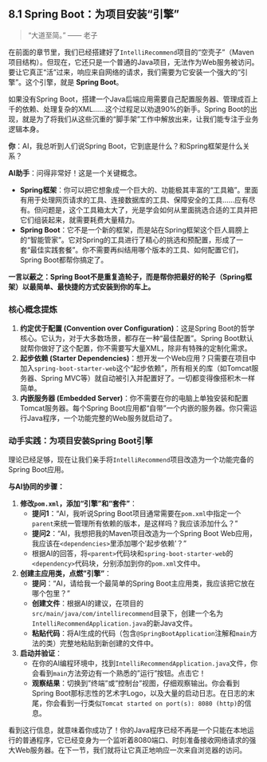 ## 8.1 Spring Boot：为项目安装“引擎” {#sec-backend-spring-boot}

> “大道至简。” —— 老子

在前面的章节里，我们已经搭建好了`IntelliRecommend`项目的“空壳子”（Maven项目结构）。但现在，它还只是一个普通的Java项目，无法作为Web服务被访问。要让它真正“活”过来，响应来自网络的请求，我们需要为它安装一个强大的“引擎”。这个引擎，就是 **Spring Boot**。

如果没有Spring Boot，搭建一个Java后端应用需要自己配置服务器、管理成百上千的依赖、处理复杂的XML……这个过程足以劝退90%的新手。Spring Boot的出现，就是为了将我们从这些沉重的“脚手架”工作中解放出来，让我们能专注于业务逻辑本身。

::: {.callout-note title="与AI的对话：Spring vs Spring Boot"}

**你**：AI，我总听到人们说Spring Boot，它到底是什么？和Spring框架是什么关系？

**AI助手**：问得非常好！这是一个关键概念。

*   **Spring框架**：你可以把它想象成一个巨大的、功能极其丰富的“工具箱”。里面有用于处理网页请求的工具、连接数据库的工具、保障安全的工具……应有尽有。但问题是，这个工具箱太大了，光是学会如何从里面挑选合适的工具并把它们组装起来，就需要耗费大量精力。
*   **Spring Boot**：它不是一个新的框架，而是站在Spring框架这个巨人肩膀上的“智能管家”。它对Spring的工具进行了精心的挑选和预配置，形成了一套“最佳实践套餐”。你不需要再纠结用哪个版本的工具、如何配置它们，Spring Boot都帮你搞定了。

**一言以蔽之：Spring Boot不是重复造轮子，而是帮你把最好的轮子（Spring框架）以最简单、最快捷的方式安装到你的车上。**

:::

### 核心概念提炼

1.  **约定优于配置 (Convention over Configuration)**：这是Spring Boot的哲学核心。它认为，对于大多数场景，都存在一种“最佳配置”。Spring Boot默认就帮你做好了这个配置，你不需要写大量XML，除非有特殊的定制化需求。
2.  **起步依赖 (Starter Dependencies)**：想开发一个Web应用？只需要在项目中加入`spring-boot-starter-web`这个“起步依赖”，所有相关的库（如Tomcat服务器、Spring MVC等）就自动被引入并配置好了。一切都变得像搭积木一样简单。
3.  **内嵌服务器 (Embedded Server)**：你不需要在你的电脑上单独安装和配置Tomcat服务器。每个Spring Boot应用都“自带”一个内嵌的服务器。你只需运行Java程序，一个功能完整的Web服务就启动了。

### 动手实践：为项目安装Spring Boot引擎

理论已经足够，现在让我们亲手将`IntelliRecommend`项目改造为一个功能完备的Spring Boot应用。

**与AI协同的步骤：**

1.  **修改`pom.xml`，添加“引擎”和“套件”**：
    *   **提问1**：“AI，我听说Spring Boot项目通常需要在`pom.xml`中指定一个`parent`来统一管理所有依赖的版本，是这样吗？我应该添加什么？”
    *   **提问2**：“AI，我想把我的Maven项目改造为一个Spring Boot Web应用，我应该在`<dependencies>`里添加哪个'起步依赖'？”
    *   根据AI的回答，将`<parent>`代码块和`spring-boot-starter-web`的`<dependency>`代码块，分别添加到你的`pom.xml`文件中。

2.  **创建主应用类，点燃"引擎"**：
    *   **提问**："AI，请给我一个最简单的Spring Boot主应用类，我应该把它放在哪个包里？"
    *   **创建文件**：根据AI的建议，在项目的`src/main/java/com/intellirecommend`目录下，创建一个名为`IntelliRecommendApplication.java`的新Java文件。
    *   **粘贴代码**：将AI生成的代码（包含`@SpringBootApplication`注解和`main`方法的类）完整地粘贴到新创建的文件中。

3.  **启动并验证**：
    *   在你的AI编程环境中，找到`IntelliRecommendApplication.java`文件，你会看到`main`方法旁边有一个熟悉的"运行"按钮。点击它！
    *   **观察结果**：切换到"终端"或"控制台"视图，仔细观察输出。你会看到Spring Boot那标志性的艺术字Logo，以及大量的启动日志。在日志的末尾，你会看到一行类似`Tomcat started on port(s): 8080 (http)`的信息。

看到这行信息，就意味着你成功了！你的Java程序已经不再是一个只能在本地运行的普通程序，它已经变身为一个监听着8080端口、时刻准备接收网络请求的强大Web服务器。在下一节，我们就将让它真正地响应一次来自浏览器的访问。 